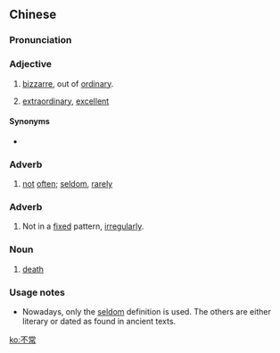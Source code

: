 ==Chinese==
{{zh-forms}}

===Pronunciation===
{{zh-pron
|m=不cháng
|c=bat1 soeng4
|cat=a
}}

===Adjective===
{{zh-adj}}

# {{lb|zh|dated|literary}} [[bizzarre]], out of [[ordinary]].
# {{lb|zh|dated|literary}} [[extraordinary]], [[excellent]]

====Synonyms====
* {{sense|bizarre}} {{zh-l|異常}}

===Adverb===
{{zh-adv}}

# [[not]] [[often]]; [[seldom]], [[rarely]]

===Adverb===
{{zh-adv}}

# {{lb|zh|dated|literary}} Not in a [[fixed]] pattern, [[irregularly]].

===Noun===
{{zh-noun}}

# {{lb|zh|dated|literary|euphemistic}} [[death]]

===Usage notes===
* Nowadays, only the [[seldom]] definition is used. The others are either literary or dated as found in ancient texts.

[[ko:不常]]